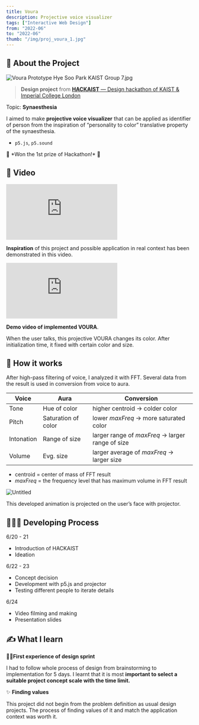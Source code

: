 ```yaml
---
title: Voura
description: Projective voice visualizer
tags: ["Interactive Web Design"]
from: "2022-06"
to: "2022-06"
thumb: "/img/proj_voura_1.jpg"
---
```


## 📝 About the Project

![Voura Prototype Hye Soo Park KAIST Group 7.jpg](/img/proj_voura_1.jpg)

> **Design project** from [**HACKAIST** — Design hackathon of KAIST & Imperial College London](https://hackaist.com)
> 

Topic: **Synaesthesia**

I aimed to make **projective voice visualizer** that can be applied as identifier of person from the inspiration of “personality to color” translative property of the synaesthesia. 

- `p5.js`, `p5.sound`

<aside className="px-4 py-0.5 rounded-[4px] bg-[#f0f0f0] dark:bg-[#3f3f3f]">
👑 *Won the 1st prize of Hackathon!* 🎉
</aside>

## 🎥 Video
<div className="max-w-full pt-[56.25%] relative w-full">
    <iframe
        className="absolute top-0 left-0 w-full h-full -z-10"
        src="https://www.youtube.com/embed/zYhQNlFnxqA?si=HKKAXRYZAfH-sqH-" 
        title="YouTube video player" frameborder="0" allow="accelerometer; 
        autoplay; clipboard-write; encrypted-media; gyroscope; picture-in-picture; web-share" referrerpolicy="strict-origin-when-cross-origin" 
        allowfullscreen>
    </iframe>
</div>

**Inspiration** of this project and possible application in real context has been demonstrated in this video.

<div className="max-w-full pt-[56.25%] relative w-full">
    <iframe
        className="absolute top-0 left-0 w-full h-full -z-10"
        src="https://www.youtube.com/embed/FSFesYTjijU?si=XADkfNXPoYrMTdHP" 
        title="YouTube video player" frameborder="0" allow="accelerometer; 
        autoplay; clipboard-write; encrypted-media; gyroscope; picture-in-picture; web-share" referrerpolicy="strict-origin-when-cross-origin" 
        allowfullscreen>
    </iframe>
</div>

**Demo video of implemented VOURA**. 

When the user talks, this projective VOURA changes its color. After initialization time, it fixed with certain color and size.

## 💬 How it works

After high-pass filtering of voice, I analyzed it with FFT. Several data from the result is used in conversion from voice to aura.
<table>
  <thead>
    <tr>
      <th>Voice</th>
      <th>Aura</th>
      <th>Conversion</th>
    </tr>
  </thead>
  <tbody>
    <tr>
      <td>Tone</td>
      <td>Hue of color</td>
      <td>higher centroid → colder color</td>
    </tr>
    <tr>
      <td>Pitch</td>
      <td>Saturation of color</td>
      <td>lower <em>maxFreq</em> → more saturated color</td>
    </tr>
    <tr>
      <td>Intonation</td>
      <td>Range of size</td>
      <td>larger range of <em>maxFreq</em> → larger range of size</td>
    </tr>
    <tr>
      <td>Volume</td>
      <td>Evg. size</td>
      <td>larger average of <em>maxFreq</em> → larger size</td>
    </tr>
  </tbody>
</table>

- centroid = center of mass of FFT result
- *maxFreq* = the frequency level that has maximum volume in FFT result

![Untitled](/img/proj_voura_2.png)

This developed animation is projected on the user’s face with projector.

## 👩🏻‍💻 Developing Process

6/20 - 21

- Introduction of HACKAIST
- Ideation

6/22 - 23

- Concept decision
- Development with p5.js and projector
- Testing different people to iterate details

6/24

- Video filming and making
- Presentation slides

## ✍️ What I learn

🏃‍♀️**First experience of design sprint**

I had to follow whole process of design from brainstorming to implementation for 5 days. I learnt that it is most **important to select a suitable project concept scale with the time limit.**

✨ **Finding values** 

This project did not begin from the problem definition as usual design projects. The process of finding values of it and match the application context was worth it.